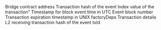 <ParamField path="contract_address">
Bridge contract address
</ParamField>
<ParamField path="evt_tx_hash">
Transaction hash of the event
</ParamField>
<ParamField path="evt_index">
Index value of the transaction&quot;
</ParamField>
<ParamField path="evt_block_time">
Timestamp for block event time in UTC
</ParamField>
<ParamField path="evt_block_number">
Event block number
</ParamField>
<ParamField path="expirationTimestamp">
Transaction expiration timestamp in UNIX
</ParamField>
<ParamField path="factoryDeps">
factoryDeps
</ParamField>
<ParamField path="transaction">
Transaction details
</ParamField>
<ParamField path="txHash">
L2 receiving transaction hash of the event
</ParamField>
<ParamField path="txId">
txId
</ParamField>

